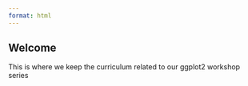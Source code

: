 ```yaml
---
format: html
---
```


## Welcome

This is where we keep the curriculum related to our ggplot2 workshop series